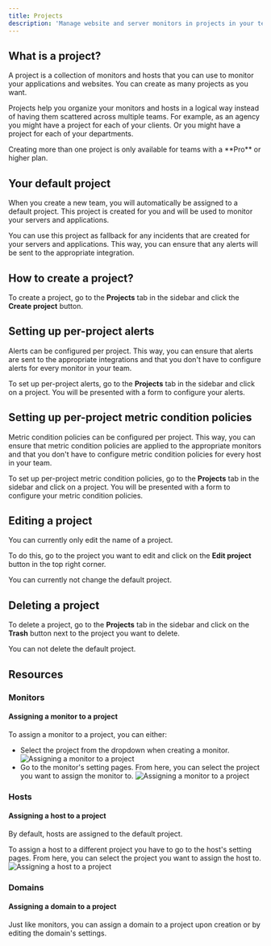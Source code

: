 ```yaml
---
title: Projects
description: 'Manage website and server monitors in projects in your team.'
---
```


## What is a project?

A project is a collection of monitors and hosts that you can use to monitor your applications and websites. You can create as many projects as you want.

Projects help you organize your monitors and hosts in a logical way instead of having them scattered across multiple teams. For example, as an agency you might have a project for each of your clients. Or you might have a project for each of your departments.

<Info>
    Creating more than one project is only available for teams with a **Pro** or higher plan.
</Info>

## Your default project

When you create a new team, you will automatically be assigned to a default project. This project is created for you and will be used to monitor your servers and applications.

You can use this project as fallback for any incidents that are created for your servers and applications. This way, you can ensure that any alerts will be sent to the appropriate integration.

## How to create a project?

To create a project, go to the **Projects** tab in the sidebar and click the **Create project** button.

## Setting up per-project alerts

Alerts can be configured per project. This way, you can ensure that alerts are sent to the appropriate integrations and that you don't have to configure alerts for every monitor in your team.

To set up per-project alerts, go to the **Projects** tab in the sidebar and click on a project. You will be presented with a form to configure your alerts.

## Setting up per-project metric condition policies

Metric condition policies can be configured per project. This way, you can ensure that metric condition policies are applied to the appropriate monitors and that you don't have to configure metric condition policies for every host in your team.

To set up per-project metric condition policies, go to the **Projects** tab in the sidebar and click on a project. You will be presented with a form to configure your metric condition policies.

## Editing a project

You can currently only edit the name of a project.

To do this, go to the project you want to edit and click on the **Edit project** button in the top right corner.

<Warning>
    You can currently not change the default project.
</Warning>

## Deleting a project

To delete a project, go to the **Projects** tab in the sidebar and click on the **Trash** button next to the project you want to delete.

<Note>
    You can not delete the default project.
</Note>

## Resources

### Monitors

#### Assigning a monitor to a project

To assign a monitor to a project, you can either:
* Select the project from the dropdown when creating a monitor.
    ![Assigning a monitor to a project](/images/create-monitor-project.png)
* Go to the monitor's setting pages. From here, you can select the project you want to assign the monitor to.
    ![Assigning a monitor to a project](/images/assign-monitor-project.png)

### Hosts

#### Assigning a host to a project

By default, hosts are assigned to the default project.

To assign a host to a different project you have to go to the host's setting pages. From here, you can select the project you want to assign the host to.
![Assigning a host to a project](/images/host-project-settings.png)

### Domains

#### Assigning a domain to a project

Just like monitors, you can assign a domain to a project upon creation or by editing the domain's settings.
